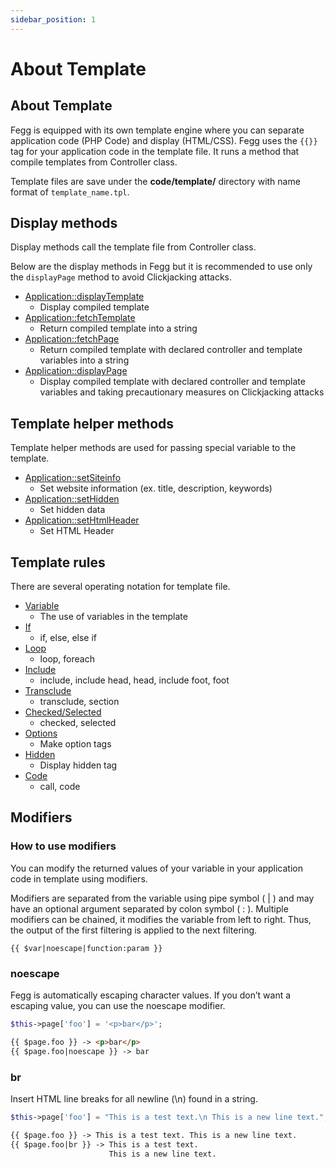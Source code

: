 ```yaml
---
sidebar_position: 1
---
```


# About Template

## About Template

Fegg is equipped with its own template engine where you can separate application code (PHP Code) and display (HTML/CSS). Fegg uses the `{{}}` tag for your application code in the template file. It runs a method that compile templates from Controller class.

Template files are save under the **code/template/** directory with name format of `template_name.tpl`.

## Display methods

Display methods call the template file from Controller class.

Below are the display methods in Fegg but it is recommended to use only the `displayPage` method to avoid Clickjacking attacks.

* [Application::displayTemplate](/docs/fegg/basic/templates/methods/displaytemplate)
    * Display compiled template
* [Application::fetchTemplate](/docs/fegg/basic/templates/methods/fetchtemplate)
    * Return compiled template into a string
* [Application::fetchPage](/docs/fegg/basic/templates/methods/fetchpage)
    * Return compiled template with declared controller and template variables into a string
* [Application::displayPage](/docs/fegg/basic/templates/methods/displaypage)
    * Display compiled template with declared controller and template variables and taking precautionary measures on Clickjacking attacks

## Template helper methods

Template helper methods are used for passing special variable to the template.

* [Application::setSiteinfo](/docs/fegg/basic/templates/helpers/setsiteinfo)
    * Set website information (ex. title, description, keywords)
* [Application::setHidden](/docs/fegg/basic/templates/helpers/sethidden)
    * Set hidden data
* [Application::setHtmlHeader](/docs/fegg/basic/templates/helpers/sethtmlHeader)
    * Set HTML Header

## Template rules

There are several operating notation for template file.

* [Variable](/docs/fegg/basic/templates/rules/variable)
    * The use of variables in the template
* [If](/docs/fegg/basic/templates/rules/if)
    * if, else, else if
* [Loop](/docs/fegg/basic/templates/rules/loop)
    * loop, foreach
* [Include](/docs/fegg/basic/templates/rules/include)
    * include, include head, head, include foot, foot
* [Transclude](/docs/fegg/basic/templates/rules/transclude)
    * transclude, section
* [Checked/Selected](/docs/fegg/basic/templates/rules/checked_selected)
    * checked, selected
* [Options](/docs/fegg/basic/templates/rules/options)
    * Make option tags
* [Hidden](/docs/fegg/basic/templates/rules/hidden)
    * Display hidden tag
* [Code](/docs/fegg/basic/templates/rules/code)
    * call, code

## Modifiers

### How to use modifiers

You can modify the returned values of your variable in your application code in template using modifiers.

Modifiers are separated from the variable using pipe symbol ( | ) and may have an optional argument separated by colon symbol ( : ). Multiple modifiers can be chained, it modifies the variable from left to right. Thus, the output of the first filtering is applied to the next filtering.

```
{{ $var|noescape|function:param }}
```

### noescape

Fegg is automatically escaping character values. If you don’t want a escaping value, you can use the noescape modifier.

```php title="Controller"
$this->page['foo'] = '<p>bar</p>';
```

```html title="Template"
{{ $page.foo }} -> <p>bar</p>
{{ $page.foo|noescape }} -> bar
```

### br

Insert HTML line breaks for all newline (\\n) found in a string.

```php title="Controller"
$this->page['foo'] = "This is a test text.\n This is a new line text.";
```

```html title="Template"
{{ $page.foo }} -> This is a test text. This is a new line text.
{{ $page.foo|br }} -> This is a test text.
                      This is a new line text.
```